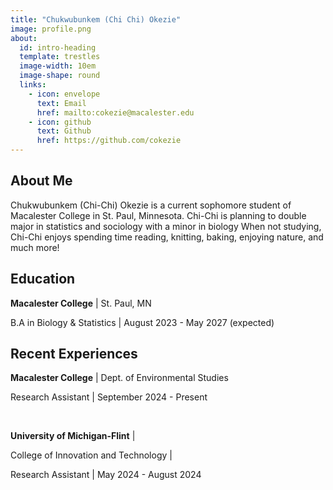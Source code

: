 ```yaml
---
title: "Chukwubunkem (Chi Chi) Okezie"
image: profile.png
about:
  id: intro-heading
  template: trestles
  image-width: 10em
  image-shape: round
  links:
    - icon: envelope
      text: Email
      href: mailto:cokezie@macalester.edu
    - icon: github
      text: Github
      href: https://github.com/cokezie
---
```


:::{#intro-heading}

## About Me 

Chukwubunkem (Chi-Chi) Okezie is a current sophomore student of Macalester College in St. Paul, Minnesota. Chi-Chi is planning to double major in statistics and sociology with a minor in biology When not studying, Chi-Chi enjoys spending time reading, knitting, baking, enjoying nature, and much more! 

## Education

**Macalester College** | St. Paul, MN 

B.A in Biology & Statistics | August 2023 - May 2027 (expected)

## Recent Experiences

**Macalester College** | Dept. of Environmental Studies

Research Assistant | September 2024 - Present

<br>

**University of Michigan-Flint** |

College of Innovation and Technology |

Research Assistant | May 2024 - August 2024

:::
